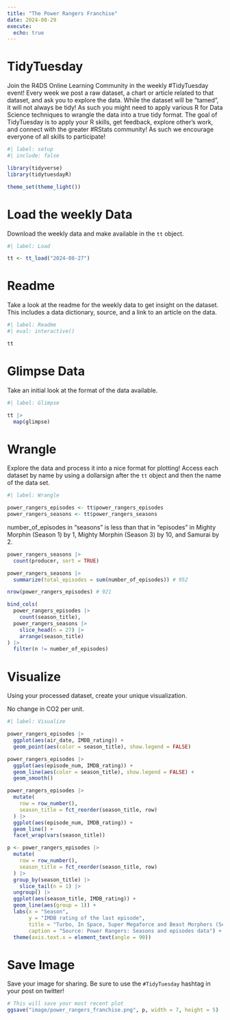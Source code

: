 ```yaml
---
title: "The Power Rangers Franchise"
date: 2024-08-29
execute: 
  echo: true
---
```


# TidyTuesday

Join the R4DS Online Learning Community in the weekly #TidyTuesday event!
Every week we post a raw dataset, a chart or article related to that dataset, and ask you to explore the data.
While the dataset will be “tamed”, it will not always be tidy! As such you might need to apply various R for Data Science techniques to wrangle the data into a true tidy format.
The goal of TidyTuesday is to apply your R skills, get feedback, explore other’s work, and connect with the greater #RStats community!
As such we encourage everyone of all skills to participate!

```r
#| label: setup
#| include: false

library(tidyverse)
library(tidytuesdayR)

theme_set(theme_light())
```

# Load the weekly Data

Download the weekly data and make available in the `tt` object.

```r
#| label: Load

tt <- tt_load("2024-08-27")
```

# Readme

Take a look at the readme for the weekly data to get insight on the dataset.
This includes a data dictionary, source, and a link to an article on the data.

```r
#| label: Readme
#| eval: interactive()

tt

```

# Glimpse Data

Take an initial look at the format of the data available.

```r
#| label: Glimpse

tt |> 
  map(glimpse)

```

# Wrangle

Explore the data and process it into a nice format for plotting! Access each dataset by name by using a dollarsign after the `tt` object and then the name of the data set.

```r
#| label: Wrangle

power_rangers_episodes <- tt$power_rangers_episodes
power_rangers_seasons <- tt$power_rangers_seasons
```

number_of_episodes in "seasons" is less than that in "episodes" in Mighty Morphin (Season 1) by 1, Mighty Morphin (Season 3) by 10, and Samurai by 2.

```r
power_rangers_seasons |> 
  count(producer, sort = TRUE)

power_rangers_seasons |> 
  summarize(total_episodes = sum(number_of_episodes)) # 952

nrow(power_rangers_episodes) # 921

bind_cols(
  power_rangers_episodes |> 
    count(season_title),
  power_rangers_seasons |> 
    slice_head(n = 27) |> 
    arrange(season_title)
) |> 
  filter(n != number_of_episodes)

```

# Visualize

Using your processed dataset, create your unique visualization.

No change in CO2 per unit.

```r
#| label: Visualize

power_rangers_episodes |> 
  ggplot(aes(air_date, IMDB_rating)) +
  geom_point(aes(color = season_title), show.legend = FALSE)

power_rangers_episodes |> 
  ggplot(aes(episode_num, IMDB_rating)) +
  geom_line(aes(color = season_title), show.legend = FALSE) +
  geom_smooth()

power_rangers_episodes |> 
  mutate(
    row = row_number(),
    season_title = fct_reorder(season_title, row)
  ) |> 
  ggplot(aes(episode_num, IMDB_rating)) +
  geom_line() +
  facet_wrap(vars(season_title))

```

```r

p <- power_rangers_episodes |> 
  mutate(
    row = row_number(),
    season_title = fct_reorder(season_title, row)
  ) |> 
  group_by(season_title) |> 
    slice_tail(n = 1) |> 
  ungroup() |> 
  ggplot(aes(season_title, IMDB_rating)) +
  geom_line(aes(group = 1)) +
  labs(x = "Season",
       y = "IMDB rating of the last episode",
       title = "Turbo, In Space, Super Megaforce and Beast Morphers (Season 2)\nhave saved the Power Rangers franchise",
       caption = "Source: Power Rangers: Seasons and episodes data") +
  theme(axis.text.x = element_text(angle = 90))
```

# Save Image

Save your image for sharing. Be sure to use the `#TidyTuesday` hashtag in your post on twitter! 

```r

# This will save your most recent plot
ggsave("image/power_rangers_franchise.png", p, width = 7, height = 5)
```
